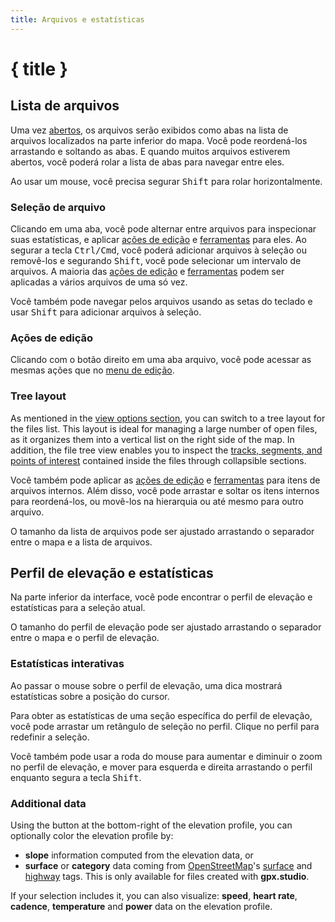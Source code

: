 ```yaml
---
title: Arquivos e estatísticas
---
```


<script lang="ts">

    let gpxStatistics = writable(exampleGPXFile.getStatistics());
    let slicedGPXStatistics = writable(undefined);
    let additionalDatasets = writable(['speed', 'atemp']);
    let elevationFill = writable<'slope' | 'surface' | undefined>(undefined);
</script>

# { title }

## Lista de arquivos

Uma vez [abertos](./menu/file), os arquivos serão exibidos como abas na lista de arquivos localizados na parte inferior do mapa.
Você pode reordená-los arrastando e soltando as abas.
E quando muitos arquivos estiverem abertos, você poderá rolar a lista de abas para navegar entre eles.

<DocsNote>

Ao usar um mouse, você precisa segurar <kbd>Shift</kbd> para rolar horizontalmente.

</DocsNote>

### Seleção de arquivo

Clicando em uma aba, você pode alternar entre arquivos para inspecionar suas estatísticas, e aplicar [ações de edição](./menu/edit) e [ferramentas](./toolbar) para eles.
Ao segurar a tecla <kbd>Ctrl/Cmd</kbd>, você poderá adicionar arquivos à seleção ou removê-los e segurando <kbd>Shift</kbd>, você pode selecionar um intervalo de arquivos.
A maioria das [ações de edição](./menu/edit) e [ferramentas](./toolbar) podem ser aplicadas a vários arquivos de uma só vez.

<DocsNote>

Você também pode navegar pelos arquivos usando as setas do teclado e usar <kbd>Shift</kbd> para adicionar arquivos à seleção.

</DocsNote>

### Ações de edição

Clicando com o botão direito em uma aba arquivo, você pode acessar as mesmas ações que no [menu de edição](./menu/edit).

### Tree layout

As mentioned in the [view options section](./menu/view), you can switch to a tree layout for the files list.
This layout is ideal for managing a large number of open files, as it organizes them into a vertical list on the right side of the map.
In addition, the file tree view enables you to inspect the [tracks, segments, and points of interest](./gpx) contained inside the files through collapsible sections.

Você também pode aplicar as [ações de edição](./menu/edit) e [ferramentas](./toolbar) para itens de arquivos internos.
Além disso, você pode arrastar e soltar os itens internos para reordená-los, ou movê-los na hierarquia ou até mesmo para outro arquivo.

<DocsNote>

O tamanho da lista de arquivos pode ser ajustado arrastando o separador entre o mapa e a lista de arquivos.

</DocsNote>

## Perfil de elevação e estatísticas

Na parte inferior da interface, você pode encontrar o perfil de elevação e estatísticas para a seleção atual.

<DocsNote>

O tamanho do perfil de elevação pode ser ajustado arrastando o separador entre o mapa e o perfil de elevação.

</DocsNote>

### Estatísticas interativas

Ao passar o mouse sobre o perfil de elevação, uma dica mostrará estatísticas sobre a posição do cursor.

Para obter as estatísticas de uma seção específica do perfil de elevação, você pode arrastar um retângulo de seleção no perfil.
Clique no perfil para redefinir a seleção.

Você também pode usar a roda do mouse para aumentar e diminuir o zoom no perfil de elevação, e mover para esquerda e direita arrastando o perfil enquanto segura a tecla <kbd>Shift</kbd>.

<div class="h-48 w-full">
    <ElevationProfile
        {gpxStatistics}
        {slicedGPXStatistics}
        additionalDatasets={$additionalDatasets}
        elevationFill={$elevationFill}
    />
</div>
<div class="flex flex-col items-center -mt-6">
    <div class="h-10 w-fit">
        <GPXStatistics
            {gpxStatistics}
            {slicedGPXStatistics}
            panelSize={120}
            orientation={'horizontal'}
        />
    </div>
</div>

### Additional data

Using the <kbd><ChartNoAxesColumn size="16" class="inline-block" style="margin-bottom: 2px"/></kbd> button at the bottom-right of the elevation profile, you can optionally color the elevation profile by:

- **slope** information computed from the elevation data, or
- **surface** or **category** data coming from <a href="https://www.openstreetmap.org/" target="_blank">OpenStreetMap</a>'s <a href="https://wiki.openstreetmap.org/wiki/Key:surface" target="_blank">surface</a> and <a href="https://wiki.openstreetmap.org/wiki/Key:highway" target="_blank">highway</a> tags.
  This is only available for files created with **gpx.studio**.

If your selection includes it, you can also visualize: **speed**, **heart rate**, **cadence**, **temperature** and **power** data on the elevation profile.
